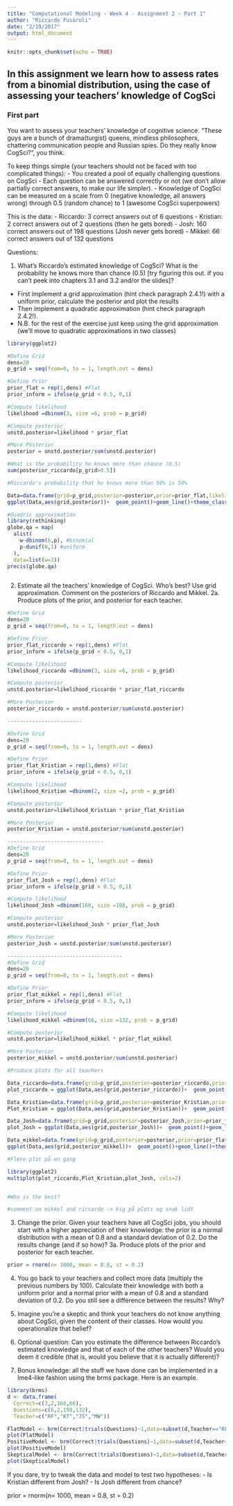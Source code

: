 ```yaml
---
title: "Computational Modeling - Week 4 - Assignment 2 - Part 1"
author: "Riccardo Fusaroli"
date: "2/19/2017"
output: html_document
---
```


```r
knitr::opts_chunk$set(echo = TRUE)
```

## In this assignment we learn how to assess rates from a binomial distribution, using the case of assessing your teachers' knowledge of CogSci

### First part

You want to assess your teachers' knowledge of cognitive science. "These guys are a bunch of drama(turgist) queens, mindless philosophers, chattering communication people and Russian spies. Do they really know CogSci?", you think.

To keep things simple (your teachers should not be faced with too complicated things):
- You created a pool of equally challenging questions on CogSci
- Each question can be answered correctly or not (we don't allow partially correct answers, to make our life simpler).
- Knowledge of CogSci can be measured on a scale from 0 (negative knowledge, all answers wrong) through 0.5 (random chance) to 1 (awesome CogSci superpowers)

This is the data:
- Riccardo: 3 correct answers out of 6 questions
- Kristian: 2 correct answers out of 2 questions (then he gets bored)
- Josh: 160 correct answers out of 198 questions (Josh never gets bored)
- Mikkel: 66 correct answers out of 132 questions

Questions:

1. What's Riccardo's estimated knowledge of CogSci? What is the probability he knows more than chance (0.5) [try figuring this out. if you can't peek into chapters 3.1 and 3.2 and/or the slides]?
- First implement a grid approximation (hint check paragraph 2.4.1!) with a uniform prior, calculate the posterior and plot the results
- Then implement a quadratic approximation (hint check paragraph 2.4.2!).
- N.B. for the rest of the exercise just keep using the grid approximation (we'll move to quadratic approximations in two classes)

```r
library(ggplot2)

#Define Grid
dens=20
p_grid = seq(from=0, to = 1, length.out = dens)

#Define Prior
prior_flat = rep(1,dens) #Flat
prior_inform = ifelse(p_grid < 0.5, 0,1)

#Compute likelihood
likelihood =dbinom(3, size =6, prob = p_grid)

#Compute posterior
unstd.posterior=likelihood * prior_flat

#More Posterior
posterior = unstd.posterior/sum(unstd.posterior)

#What is the probability he knows more than chance (0.5)
sum(posterior_riccardo[p_grid>0.5])

#Riccardo's probability that he knows more than 50% is 50%

Data=data.frame(grid=p_grid,posterior=posterior,prior=prior_flat,likelihood=likelihood)
ggplot(Data,aes(grid,posterior))+  geom_point()+geom_line()+theme_classic()+  geom_line(aes(grid,prior_flat/dens),color='red')+  xlab("probability of correct")+ ylab("posterior probability")

#Quadric approximation
library(rethinking)
globe.qa = map(
  alist(
    w~dbinom(6,p), #binomial
    p~dunif(0,1) #uniform
  ),
  data=list(w=3))
precis(globe.qa)



```

2. Estimate all the teachers' knowledge of CogSci. Who's best? Use grid approximation. Comment on the posteriors of Riccardo and Mikkel.
2a. Produce plots of the prior, and posterior for each teacher.

```r

#Define Grid
dens=20
p_grid = seq(from=0, to = 1, length.out = dens)

#Define Prior
prior_flat_riccardo = rep(1,dens) #Flat
prior_inform = ifelse(p_grid < 0.5, 0,1)

#Compute likelihood
likelihood_riccardo =dbinom(3, size =6, prob = p_grid)

#Compute posterior
unstd.posterior=likelihood_riccardo * prior_flat_riccardo

#More Posterior
posterior_riccardo = unstd.posterior/sum(unstd.posterior)

------------------------

#Define Grid
dens=20
p_grid = seq(from=0, to = 1, length.out = dens)

#Define Prior
prior_flat_Kristian = rep(1,dens) #Flat
prior_inform = ifelse(p_grid < 0.5, 0,1)

#Compute likelihood
likelihood_Kristian =dbinom(2, size =2, prob = p_grid)

#Compute posterior
unstd.posterior=likelihood_Kristian * prior_flat_Kristian

#More Posterior
posterior_Kristian = unstd.posterior/sum(unstd.posterior)

-------------------------------
#Define Grid
dens=20
p_grid = seq(from=0, to = 1, length.out = dens)

#Define Prior
prior_flat_Josh = rep(1,dens) #Flat
prior_inform = ifelse(p_grid < 0.5, 0,1)

#Compute likelihood
likelihood_Josh =dbinom(160, size =198, prob = p_grid)

#Compute posterior
unstd.posterior=likelihood_Josh * prior_flat_Josh

#More Posterior
posterior_Josh = unstd.posterior/sum(unstd.posterior)

-------------------------------------
#Define Grid
dens=20
p_grid = seq(from=0, to = 1, length.out = dens)

#Define Prior
prior_flat_mikkel = rep(1,dens) #Flat
prior_inform = ifelse(p_grid < 0.5, 0,1)

#Compute likelihood
likelihood_mikkel =dbinom(66, size =132, prob = p_grid)

#Compute posterior
unstd.posterior=likelihood_mikkel * prior_flat_mikkel

#More Posterior
posterior_mikkel = unstd.posterior/sum(unstd.posterior)

#Produce plots for all teachers

Data_riccardo=data.frame(grid=p_grid,posterior=posterior_riccardo,prior=prior_flat_riccardo,likelihood=likelihood_riccardo)
plot_riccardo = ggplot(Data,aes(grid,posterior_riccardo))+  geom_point()+geom_line()+theme_classic()+  geom_line(aes(grid,prior_flat_riccardo/dens),color='red')+  xlab("probability of correct")+ ylab("posterior probability")

Data_Kristian=data.frame(grid=p_grid,posterior=posterior_Kristian,prior=prior_flat_Kristian,likelihood=likelihood_Kristian)
Plot_Kristian = ggplot(Data,aes(grid,posterior_Kristian))+  geom_point()+geom_line()+theme_classic()+  geom_line(aes(grid,prior_flat_Kristian/dens),color='red')+  xlab("probability of correct")+ ylab("posterior probability")

Data_Josh=data.frame(grid=p_grid,posterior=posterior_Josh,prior=prior_flat_Josh,likelihood=likelihood_Josh)
plot_Josh = ggplot(Data,aes(grid,posterior_Josh))+  geom_point()+geom_line()+theme_classic()+  geom_line(aes(grid,prior_flat_Josh/dens),color='red')+  xlab("probability of correct")+ ylab("posterior probability")

Data_mikkel=data.frame(grid=p_grid,posterior=posterior,prior=prior_flat_mikkel,likelihood_mikkel=likelihood)
ggplot(Data,aes(grid,posterior_mikkel))+  geom_point()+geom_line()+theme_classic()+  geom_line(aes(grid,prior_flat_mikkel/dens),color='red')+  xlab("probability of correct")+ ylab("posterior probability")

#Flere plot på en gang

library(ggplot2)
multiplot(plot_riccardo,Plot_Kristian,plot_Josh, cols=2)


#Who is the best?

#comment on mikkel and riccardo -> kig på plots og snak lidt

```



3. Change the prior. Given your teachers have all CogSci jobs, you should start with a higher appreciation of their knowledge: the prior is a normal distribution with a mean of 0.8 and a standard deviation of 0.2. Do the results change (and if so how)?
3a. Produce plots of the prior and posterior for each teacher.

```r


prior = rnorm(n= 1000, mean = 0.8, st = 0.2)
```


4. You go back to your teachers and collect more data (multiply the previous numbers by 100). Calculate their knowledge with both a uniform prior and a normal prior with a mean of 0.8 and a standard deviation of 0.2. Do you still see a difference between the results? Why?

5. Imagine you're a skeptic and think your teachers do not know anything about CogSci, given the content of their classes. How would you operationalize that belief?

6. Optional question: Can you estimate the difference between Riccardo's estimated knowledge and that of each of the other teachers? Would you deem it credible (that is, would you believe that it is actually different)?

7. Bonus knowledge: all the stuff we have done can be implemented in a lme4-like fashion using the brms package. Here is an example.
```r
library(brms)
d <- data.frame(
  Correct=c(3,2,160,66),
  Questions=c(6,2,198,132),
  Teacher=c("RF","KT","JS","MW"))

FlatModel <- brm(Correct|trials(Questions)~1,data=subset(d,Teacher=="RF"),prior=prior("uniform(0,1)", class = "Intercept"))
plot(FlatModel)
PositiveModel <- brm(Correct|trials(Questions)~1,data=subset(d,Teacher=="RF"),prior=prior("normal(0.8,0.2)", class = "Intercept"))
plot(PositiveModel)
SkepticalModel <- brm(Correct|trials(Questions)~1,data=subset(d,Teacher=="RF"),prior=prior("normal(0.5,0.01)", class = "Intercept"))
plot(SkepticalModel)
```

If you dare, try to tweak the data and model to test two hypotheses:
- Is Kristian different from Josh?
- Is Josh different from chance?




prior = rnorm(n= 1000, mean = 0.8, st = 0.2)

